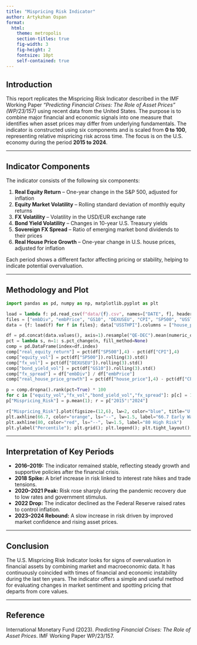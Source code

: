```yaml
---
title: "Mispricing Risk Indicator"
author: Artykzhan Ospan
format:
  html:
    theme: metropolis
    section-titles: true
    fig-width: 3
    fig-height: 2
    fontsize: 10pt
    self-contained: true   
---
```


## Introduction

This report replicates the Mispricing Risk Indicator described in the IMF Working Paper *"Predicting Financial Crises: The Role of Asset Prices" (WP/23/157)* using recent data from the United States. The purpose is to combine major financial and economic signals into one measure that identifies when asset prices may differ from underlying fundamentals. The indicator is constructed using six components and is scaled from **0 to 100**, representing relative mispricing risk across time. The focus is on the U.S. economy during the period **2015 to 2024**.

---

## Indicator Components

The indicator consists of the following six components:

1. **Real Equity Return** – One-year change in the S&P 500, adjusted for inflation
2. **Equity Market Volatility** – Rolling standard deviation of monthly equity returns
3. **FX Volatility** – Volatility in the USD/EUR exchange rate
4. **Bond Yield Volatility** – Changes in 10-year U.S. Treasury yields
5. **Sovereign FX Spread** – Ratio of emerging market bond dividends to their prices
6. **Real House Price Growth** – One-year change in U.S. house prices, adjusted for inflation

Each period shows a different factor affecting pricing or stability, helping to indicate potential overvaluation.

---

## Methodology and Plot

```python
import pandas as pd, numpy as np, matplotlib.pyplot as plt

load = lambda f: pd.read_csv(f"data/{f}.csv", names=["DATE", f], header=0, parse_dates=["DATE"]).dropna().set_index("DATE").apply(pd.to_numeric, errors="coerce")
files = ["embDiv", "embPrice", "GS10", "DEXUSEU", "CPI", "SP500", "USSTHPI"]
data = {f: load(f) for f in files}; data["USSTHPI"].columns = ["house_price"]

df = pd.concat(data.values(), axis=1).resample("QE-DEC").mean(numeric_only=True)
pct = lambda s, n=1: s.pct_change(n, fill_method=None)
comp = pd.DataFrame(index=df.index)
comp["real_equity_return"] = pct(df["SP500"],4) - pct(df["CPI"],4)
comp["equity_vol"] = pct(df["SP500"]).rolling(3).std()
comp["fx_vol"] = pct(df["DEXUSEU"]).rolling(3).std()
comp["bond_yield_vol"] = pct(df["GS10"]).rolling(3).std()
comp["fx_spread"] = df["embDiv"] / df["embPrice"]
comp["real_house_price_growth"] = pct(df["house_price"],4) - pct(df["CPI"],4)

p = comp.dropna().rank(pct=True) * 100
for c in ["equity_vol","fx_vol","bond_yield_vol","fx_spread"]: p[c] = 100 - p[c]
p["Mispricing_Risk"] = p.mean(1); r = p["2015":"2024"]

r["Mispricing_Risk"].plot(figsize=(12,6), lw=2, color="blue", title="U.S. Mispricing Risk")
plt.axhline(66.7, color="orange", ls="--", lw=1.5, label="66.7 Early Warning")
plt.axhline(80, color="red", ls="--", lw=1.5, label="80 High Risk")
plt.ylabel("Percentile"); plt.grid(); plt.legend(); plt.tight_layout(); plt.show()
```

---

## Interpretation of Key Periods

- **2016–2019:** The indicator remained stable, reflecting steady growth and supportive policies after the financial crisis.
- **2018 Spike:** A brief increase in risk linked to interest rate hikes and trade tensions.
- **2020–2021 Peak:** Risk rose sharply during the pandemic recovery due to low rates and government stimulus.
- **2022 Drop:** The indicator declined as the Federal Reserve raised rates to control inflation.
- **2023–2024 Rebound:** A slow increase in risk driven by improved market confidence and rising asset prices.

---

## Conclusion

The U.S. Mispricing Risk Indicator looks for signs of overvaluation in financial assets by combining market and macroeconomic data. It has continuously coincided with times of financial and economic instability during the last ten years. The indicator offers a simple and useful method for evaluating changes in market sentiment and spotting pricing that departs from core values.

---

## Reference

International Monetary Fund (2023). *Predicting Financial Crises: The Role of Asset Prices*. IMF Working Paper WP/23/157.
